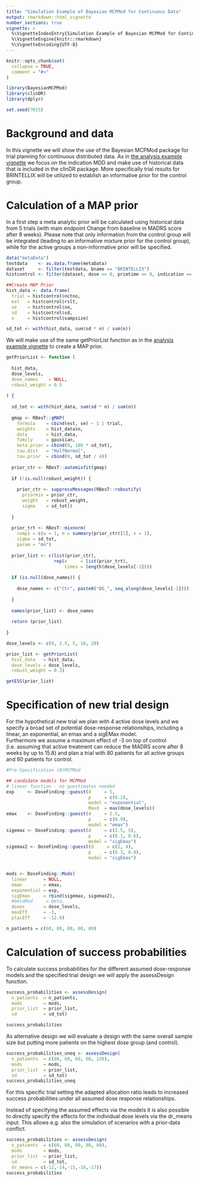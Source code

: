 ```yaml
---
title: "Simulation Example of Bayesian MCPMod for Continuous Data"
output: rmarkdown::html_vignette
number_sections: true
vignette: >
  %\VignetteIndexEntry{Simulation Example of Bayesian MCPMod for Continuous Data}
  %\VignetteEngine{knitr::rmarkdown}
  %\VignetteEncoding{UTF-8}
---
```


```r
knitr::opts_chunk$set(
  collapse = TRUE,
  comment = "#>"
)
```

```r
library(BayesianMCPMod)
library(clinDR)
library(dplyr)

set.seed(7015)
```

# Background and data

In this vignette we will show the use of the Bayesian MCPMod package for trial planning for continuous distributed data. 
As in [the analysis example vignette](analysis_normal.Rmd) we focus on the indication MDD and make use of historical data that is included in the clinDR package. 
More specifically trial results for BRINTELLIX will be utilized to establish an informative prior for the control group.

# Calculation of a MAP prior
In a first step a meta analytic prior will be calculated using historical data from 5 trials (with main endpoint Change from baseline in MADRS score after 8 weeks).
Please note that only information from the control group will be integrated (leading to an informative mixture prior for the control group), while for the active groups a non-informative prior will be specified.


```r
data("metaData")
testdata    <- as.data.frame(metaData)
dataset     <- filter(testdata, bname == "BRINTELLIX")
histcontrol <- filter(dataset, dose == 0, primtime == 8, indication == "MAJOR DEPRESSIVE DISORDER")

##Create MAP Prior
hist_data <- data.frame(
  trial = histcontrol$nctno,
  est   = histcontrol$rslt,
  se    = histcontrol$se,
  sd    = histcontrol$sd,
  n     = histcontrol$sampsize)

sd_tot <- with(hist_data, sum(sd * n) / sum(n))
```

We will make use of the same getPriorList function as in the [analysis example vignette](analysis_normal.Rmd) to create a MAP prior.

```r
getPriorList <- function (
  
  hist_data,
  dose_levels,
  dose_names    = NULL,
  robust_weight = 0.5
  
) {
  
  sd_tot <- with(hist_data, sum(sd * n) / sum(n))
  
  gmap <- RBesT::gMAP(
    formula    = cbind(est, se) ~ 1 | trial,
    weights    = hist_data$n,
    data       = hist_data,
    family     = gaussian,
    beta.prior = cbind(0, 100 * sd_tot),
    tau.dist   = "HalfNormal",
    tau.prior  = cbind(0, sd_tot / 4))
  
  prior_ctr <- RBesT::automixfit(gmap)
  
  if (!is.null(robust_weight)) {
    
    prior_ctr <- suppressMessages(RBesT::robustify(
      priormix = prior_ctr,
      weight   = robust_weight,
      sigma    = sd_tot))
    
  }
  
  prior_trt <- RBesT::mixnorm(
    comp1 = c(w = 1, m = summary(prior_ctr)[1], n = 1),
    sigma = sd_tot,
    param = "mn")
  
  prior_list <- c(list(prior_ctr),
                  rep(x     = list(prior_trt),
                      times = length(dose_levels[-1])))
  
  if (is.null(dose_names)) {
    
    dose_names <- c("Ctr", paste0("DG_", seq_along(dose_levels[-1])))
    
  }
  
  names(prior_list) <- dose_names
  
  return (prior_list)
  
}
```


```r
dose_levels <- c(0, 2.5, 5, 10, 20)

prior_list <- getPriorList(
  hist_data   = hist_data,
  dose_levels = dose_levels,
  robust_weight = 0.3)

getESS(prior_list)
```

# Specification of new trial design 

For the hypothetical new trial we plan with 4 active dose levels \eqn{2.5, 5, 10, 20} and we specify a broad set of potential dose-response relationships, including a linear, an exponential, an emax and a sigEMax model.  
Furthermore we assume a maximum effect of -3 on top of control (i.e. assuming that active treatment can reduce the MADRS score after 8 weeks by up to 15.8) and plan a trial with 80 patients for all active groups and 60 patients for control.
```r
#Pre-Specification (B)MCPMod 

## candidate models for MCPMod
# linear function - no guestimates needed
exp     <- DoseFinding::guesst(d     = 5,
                               p     = c(0.2),
                               model = "exponential",
                               Maxd  = max(dose_levels))
emax    <- DoseFinding::guesst(d     = 2.5,
                               p     = c(0.9),
                               model = "emax")
sigemax <- DoseFinding::guesst(d     = c(2.5, 5),
                               p     = c(0.1, 0.6),
                               model = "sigEmax")
sigemax2 <- DoseFinding::guesst(d     = c(2, 4),
                               p     = c(0.3, 0.8),
                               model = "sigEmax")


mods <- DoseFinding::Mods(
  linear      = NULL,
  emax        = emax,
  exponential = exp,
  sigEmax     = rbind(sigemax, sigemax2),
  #betaMod     = beta,
  doses       = dose_levels,
  maxEff      = -3,
  placEff     = -12.8)

n_patients = c(60, 80, 80, 80, 80)
```

# Calculation of success probabilities

To calculate success probabilities for the different assumed dose-response models and the specified trial design we will apply the assessDesign function.  

```r
success_probabilities <- assessDesign(
  n_patients  = n_patients,
  mods        = mods,
  prior_list  = prior_list,
  sd          = sd_tot)

success_probabilities
```

As alternative design we will evaluate a design with the same overall sample size but putting more patients on the highest dose group (and control).

```r
success_probabilities_uneq <- assessDesign(
  n_patients  = c(80, 60, 60, 60, 120),
  mods        = mods,
  prior_list  = prior_list,
  sd          = sd_tot)
success_probabilities_uneq
```

For this specific trial setting the adapted allocation ratio leads to increased success probabilities under all assumed dose response relationships.

Instead of specifying the assumed effects via the models it is also possible to directly specify the effects for the individual dose levels via the dr_means input. This allows e.g. also the simulation of scenarios with a prior-data conflict.

```r
success_probabilities <- assessDesign(
  n_patients  = c(60, 80, 80, 80, 80),
  mods        = mods,
  prior_list  = prior_list,
  sd          = sd_tot,
  dr_means = c(-12,-14,-15,-16,-17))
success_probabilities
```


